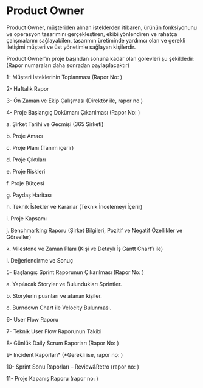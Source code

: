 # Product Owner 


Product Owner, müşteriden alınan isteklerden itibaren, ürünün fonksiyonunu ve operasyon tasarımını gerçekleştiren, ekibi yönlendiren ve rahatça çalışmalarını sağlayabilen, tasarımın üretiminde yardımcı olan ve gerekli iletişimi müşteri ve üst yönetimle sağlayan kişilerdir.

Product Owner’ın proje başından sonuna kadar olan görevleri şu şekildedir: (Rapor numaraları daha sonradan paylaşılacaktır)

1-	Müşteri İsteklerinin Toplanması (Rapor No: )

2-	Haftalık Rapor

3-	Ön Zaman ve Ekip Çalışması (Direktör ile, rapor no )

4-	Proje Başlangıç Dokümanı Çıkarılması (Rapor No: )

a.	Şirket Tarihi ve Geçmişi (365 Şirketi)

b.	Proje Amacı

c.	Proje Planı (Tanım içerir)

d.	Proje Çıktıları

e.	Proje Riskleri

f.	Proje Bütçesi

g.	Paydaş Haritası

h.	Teknik İstekler ve Kararlar (Teknik İncelemeyi İçerir)

i.	Proje Kapsamı

j.	Benchmarking Raporu (Şirket Bilgileri, Pozitif ve Negatif Özellikler ve Görseller)

k.	Milestone ve Zaman Planı (Kişi ve Detaylı İş Gantt Chart’ı ile)

l.	Değerlendirme ve Sonuç

5-	Başlangıç Sprint Raporunun Çıkarılması (Rapor No: )

a.	Yapılacak Storyler ve Bulundukları Sprintler.

b.	Storylerin puanları ve atanan kişiler.

c.	Burndown Chart ile Velocity Bulunması.

6-	User Flow Raporu

7-	Teknik User Flow Raporunun Takibi

8-	Günlük Daily Scrum Raporları (Rapor No: )

9-	Incident Raporları* (*Gerekli ise, rapor no: )

10-	Sprint Sonu Raporları – Review&Retro (rapor no: )

11-	Proje Kapanış Raporu (rapor no: )
